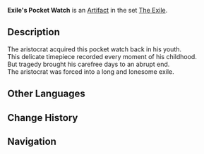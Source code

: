 {{Artifact Infobox
|image = Item Exile's Pocket Watch.png
|set   = The Exile
|piece = Sands of Eon
}}
{{Description|Even after the crystal watch face was shattered and the hands lost, its former owner kept it until the end.}}
'''Exile's Pocket Watch''' is an [[Artifact]] in the set [[The Exile]].

==Description==
The aristocrat acquired this pocket watch back in his youth.<br />This delicate timepiece recorded every moment of his childhood.<br />But tragedy brought his carefree days to an abrupt end.<br />The aristocrat was forced into a long and lonesome exile.

==Other Languages==
{{Other Languages
|en      = Exile's Pocket Watch
|zhs     = 流放者怀表
|zhs_rm  = Liúfàng Zhě Huáibiǎo
|zht     = 流放者懷錶
|zht_rm  = Liúfàng Zhě Huáibiǎo
|zh_tl   = Exile's Pocket Watch
|ja      = 亡命者の懐中時計
|ja_rm   = Boumeisha no Kaichuudokei
|ja_tl   = Exile's Pocket Watch
|ko      = 유배자의 회중시계
|ko_rm   = 
|ko_tl   = 
|es      = Reloj de Bolsillo del Exiliado
|es_tl   = Pocket Watch of the Exiled
|fr      = Montre de poche de l'Exilé
|fr_tl   = Pocket Watch of the Exile
|ru      = Карманные часы изгнанника
|ru_tl   = 
|th      = Exile's Pocket Watch
|vi      = Đồng Hồ Kẻ Lưu Đày
|vi_tl   = 
|de      = Taschenuhr des Verbannten
|de_tl   = Pocket Watch of the Exile
|id      = Exile's Pocket Watch
|pt      = Relógio de Bolso do Exilado
|pt_tl   = 
}}

==Change History==
{{Change History|1.0}}

==Navigation==
{{Artifact Set Navbox|The Exile}}